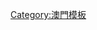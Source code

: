 {{Userbox
  |id=[[File:WikiMAC.png|50px]]
  |id-c=#ffffff
  |info=這個用戶是[[m:Wikimedia Macau/籌備委員會|澳門維基媒體協會]]會員。
  |info-c=#f0e9de
  |info-s=9
  |border-c=brown
}}<includeonly>[[Category:澳門維基媒體協會會員|{{PAGENAME}}]]</includeonly>
<noinclude>
[[Category:澳門模板]]
</noinclude>